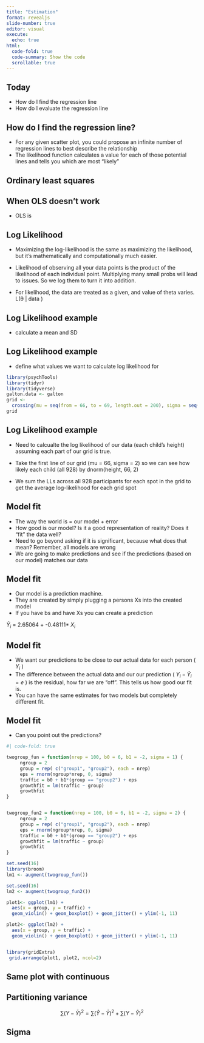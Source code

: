 ```yaml
---
title: "Estimation"
format: revealjs
slide-number: true
editor: visual
execute:
  echo: true
html:
  code-fold: true
  code-summary: Show the code
  scrollable: true
---
```


## Today

-   How do I find the regression line
-   How do I evaluate the regression line

## How do I find the regression line?

-   For any given scatter plot, you could propose an infinite number of regression lines to best describe the relationship
-   The likelihood function calculates a value for each of those potential lines and tells you which are most "likely"

## Ordinary least squares





## When OLS doesn't work

-   OLS is

## Log Likelihood

-   Maximizing the log-likelihood is the same as maximizing the likelihood, but it's mathematically and computationally much easier.

-   Likelihood of observing all your data points is the product of the likelihood of each individual point. Multiplying many small probs will lead to issues. So we log them to turn it into addition.

-   For likelihood, the data are treated as a given, and value of theta varies. L(θ \| data )

## Log Likelihood example

-   calculate a mean and SD

## Log Likelihood example

-   define what values we want to calculate log likelihood for

```r
library(psychTools)
library(tidyr)
library(tidyverse)
galton.data <- galton
grid <-
  crossing(mu = seq(from = 66, to = 69, length.out = 200), sigma = seq(from = 2, to = 3, length.out = 200))
grid
```

## Log Likelihood example

-   Need to calcualte the log likelihood of our data (each child’s height) assuming each part of our grid is true.

-   Take the first line of our grid (mu = 66, sigma = 2) so we can see how likely each child (all 928) by dnorm(height, 66, 2)

-   We sum the LLs across all 928 participants for each spot in the grid to get the average log-likelihood for each grid spot

## Model fit

-   The way the world is = our model + error
-   How good is our model? Is it a good representation of reality? Does it "fit" the data well?
-   Need to go beyond asking if it is significant, because what does that mean? Remember, all models are wrong
-   We are going to make predictions and see if the predictions (based on our model) matches our data

## Model fit

-   Our model is a prediction machine.
-   They are created by simply plugging a persons Xs into the created model
-   If you have bs and have Xs you can create a prediction

$\hat{Y}_{i}$ = 2.65064 + -0.48111\* $X_{i}$

## Model fit

-   We want our predictions to be close to our actual data for each person ( $Y_{i}$ )
-   The difference between the actual data and our our prediction ( $Y_{i} - \hat{Y}_{i} = e$ ) is the residual, how far we are "off". This tells us how good our fit is.
-   You can have the same estimates for two models but completely different fit.

## Model fit

-   Can you point out the predictions?

```r
#| code-fold: true

twogroup_fun = function(nrep = 100, b0 = 6, b1 = -2, sigma = 1) {
     ngroup = 2
     group = rep( c("group1", "group2"), each = nrep)
     eps = rnorm(ngroup*nrep, 0, sigma)
     traffic = b0 + b1*(group == "group2") + eps
     growthfit = lm(traffic ~ group)
     growthfit
}


twogroup_fun2 = function(nrep = 100, b0 = 6, b1 = -2, sigma = 2) {
     ngroup = 2
     group = rep( c("group1", "group2"), each = nrep)
     eps = rnorm(ngroup*nrep, 0, sigma)
     traffic = b0 + b1*(group == "group2") + eps
     growthfit = lm(traffic ~ group)
     growthfit
}

set.seed(16)
library(broom)
lm1 <- augment(twogroup_fun())

set.seed(16)
lm2 <- augment(twogroup_fun2())

plot1<- ggplot(lm1) +
  aes(x = group, y = traffic) +
  geom_violin() + geom_boxplot() + geom_jitter() + ylim(-1, 11)

plot2<- ggplot(lm2) +
  aes(x = group, y = traffic) +
  geom_violin() + geom_boxplot() + geom_jitter() + ylim(-1, 11)


library(gridExtra)
 grid.arrange(plot1, plot2, ncol=2)
```

## Same plot with continuous





## Partitioning variance

$$\sum (Y - \bar{Y})^2 = \sum (\hat{Y} -\bar{Y})^2 + \sum(Y - \hat{Y})^2$$

## Sigma
